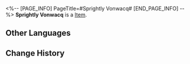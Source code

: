 <%-- [PAGE_INFO]
PageTitle=#Sprightly Vonwacq#
[END_PAGE_INFO] --%>
{{Item Infobox
|id          = 83083
|image       = Item Sprightly Vonwacq.png
|type        = 
|invCategory = 
|rarity      = 4
|effect      = 
|description = 
}}
'''Sprightly Vonwacq''' is a [[Item]].

==Other Languages==
{{Other Languages
|en   = Sprightly Vonwacq
|zhs  = 生命的翁瓦克
|zht  = 生命的翁瓦克
|ja   = 生命のウェンワーク
|ko   = 생명의 바커 공
|es   = Vonwacq el vivaz
|fr   = La vie sur Vonwacq
|ru   = Живой Вонвак
|th   = Sprightly Vonwacq
|vi   = Vonwacq Hoạt Bát
|de   = Lebhaftes Vonwacq
|id   = Sprightly Vonwacq
|pt   = Vonwacq Vivaz
}}

==Change History==
{{Change History|2.0}}